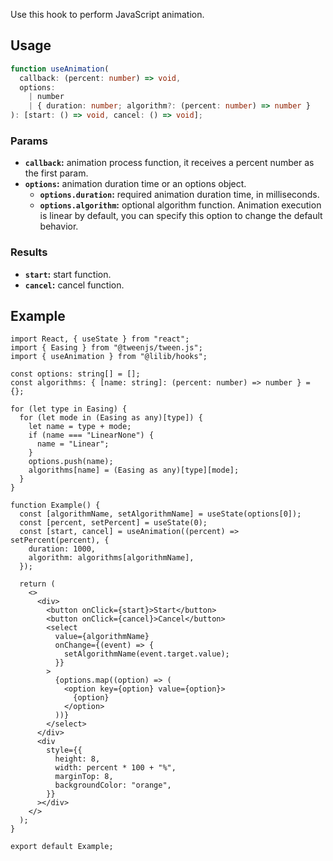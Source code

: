 
Use this hook to perform JavaScript animation.

## Usage

```ts
function useAnimation(
  callback: (percent: number) => void,
  options:
    | number
    | { duration: number; algorithm?: (percent: number) => number }
): [start: () => void, cancel: () => void];
```

### Params

- **`callback`:** animation process function, it receives a percent number as the first param.
- **`options`:** animation duration time or an options object.
  - **`options.duration`:** required animation duration time, in milliseconds.
  - **`options.algorithm`:** optional algorithm function. Animation execution is linear by default, you can specify this option to change the default behavior.

### Results

- **`start`:** start function.
- **`cancel`:** cancel function.

## Example

<ExampleBox>
  <UseAnimationExample />
</ExampleBox>

```tsx
import React, { useState } from "react";
import { Easing } from "@tweenjs/tween.js";
import { useAnimation } from "@lilib/hooks";

const options: string[] = [];
const algorithms: { [name: string]: (percent: number) => number } = {};

for (let type in Easing) {
  for (let mode in (Easing as any)[type]) {
    let name = type + mode;
    if (name === "LinearNone") {
      name = "Linear";
    }
    options.push(name);
    algorithms[name] = (Easing as any)[type][mode];
  }
}

function Example() {
  const [algorithmName, setAlgorithmName] = useState(options[0]);
  const [percent, setPercent] = useState(0);
  const [start, cancel] = useAnimation((percent) => setPercent(percent), {
    duration: 1000,
    algorithm: algorithms[algorithmName],
  });

  return (
    <>
      <div>
        <button onClick={start}>Start</button>
        <button onClick={cancel}>Cancel</button>
        <select
          value={algorithmName}
          onChange={(event) => {
            setAlgorithmName(event.target.value);
          }}
        >
          {options.map((option) => (
            <option key={option} value={option}>
              {option}
            </option>
          ))}
        </select>
      </div>
      <div
        style={{
          height: 8,
          width: percent * 100 + "%",
          marginTop: 8,
          backgroundColor: "orange",
        }}
      ></div>
    </>
  );
}

export default Example;
```
